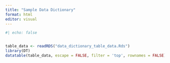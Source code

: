 ```yaml
---
title: "Sample Data Dictionary"
format: html
editor: visual
---
```


```r
#| echo: false


table_data <- readRDS("data_dictionary_table_data.Rds")
library(DT)
datatable(table_data, escape = FALSE, filter = 'top', rownames = FALSE)


```

